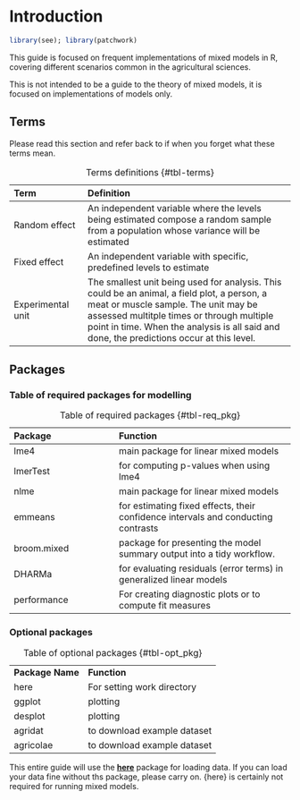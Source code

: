 # Introduction

```r
library(see); library(patchwork)
```


This guide is focused on frequent implementations of mixed models in R, covering different scenarios common in the agricultural sciences.

This is not intended to be a guide to the theory of mixed models, it is focused on implementations of models only.

## Terms

Please read this section and refer back to if when you forget what these terms mean.

| Term              | Definition                                                                                                                                                                                                                                                                    |
|:------------------|:----------------------------------------------------|
| Random effect     | An independent variable where the levels being estimated compose a random sample from a population whose variance will be estimated                                                                                                                                           |
| Fixed effect      | An independent variable with specific, predefined levels to estimate                                                                                                                                                                                                          |
| Experimental unit | The smallest unit being used for analysis. This could be an animal, a field plot, a person, a meat or muscle sample. The unit may be assessed multitple times or through multiple point in time. When the analysis is all said and done, the predictions occur at this level. |

: Terms definitions {#tbl-terms}

## Packages

### Table of required packages for modelling

| Package     | Function                                                                          |
|:--------------------------|:--------------------------------------------|
| lme4        | main package for linear mixed models                                              |
| lmerTest    | for computing p-values when using lme4                                            |
| nlme        | main package for linear mixed models                                              |
| emmeans     | for estimating fixed effects, their confidence intervals and conducting contrasts |
| broom.mixed | package for presenting the model summary output into a tidy workflow.             |
| DHARMa      | for evaluating residuals (error terms) in generalized linear models               |
| performance | For creating diagnostic plots or to compute fit measures                          |

: Table of required packages {#tbl-req_pkg}

### Optional packages

|                  |                             |
|:-----------------|:----------------------------|
| **Package Name** | **Function**                |
| here             | For setting work directory  |
| ggplot           | plotting                    |
| desplot          | plotting                    |
| agridat          | to download example dataset |
| agricolae        | to download example dataset |

: Table of optional packages {#tbl-opt_pkg}

This entire guide will use the [**here**](https://here.r-lib.org/) package for loading data. If you can load your data fine without ths package, please carry on. {here} is certainly not required for running mixed models.

